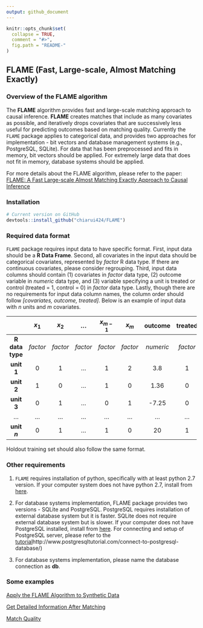 ```yaml
---
output: github_document
---
```


<!-- README.md is generated from README.Rmd. Please edit that file -->

```r
knitr::opts_chunk$set(
  collapse = TRUE,
  comment = "#>",
  fig.path = "README-"
)
```


## FLAME (Fast, Large-scale, Almost Matching Exactly)

### Overview of the FLAME algorithm 

The **FLAME** algorithm provides fast and large-scale matching approach to causal inference. **FLAME** creates matches that include as many covariates as possible, and iteratively drops covariates that are successively less useful for predicting outcomes based on matching quality. Currently the `FLAME` package applies to categorical data, and provides two approaches for implementation - bit vectors and database management systems (e.g., PostgreSQL, SQLite). For data that has been preprocessed and fits in memory, bit vectors should be applied. For extremely large data that does not fit in memory, database systems should be applied.

For more details about the FLAME algorithm, please refer to the paper: [FLAME: A Fast Large-scale Almost Matching Exactly Approach to Causal Inference ](https://arxiv.org/pdf/1707.06315.pdf)

### Installation  

```r
# Current version on GitHub
devtools::install_github("chiarui424/FLAME") 
```

### Required data format

`FLAME` package requires input data to have specific format. First, input data should be a **R Data Frame**. Second, all covariates in the input data should be categorical covariates, represented by *factor* R data type. If there are continuous covariates, please consider regrouping. Third, input data columns should contain (1) covariates in *factor* data type, (2) outcome variable in *numeric* data type, and (3) variable specifying a unit is treated or control (treated = 1, control = 0) in *factor* data type. Lastly, though there are no requirements for input data column names, the column order should follow *[covariates, outcome, treated]*. Below is an example of input data with $n$ units and $m$ covariates.


|              | **$x_1$** | **$x_2$** | **...** | **$x_{m-1}$** | **$x_m$** | **outcome** | **treated** |
| :---:        | :---:     | :---:     | :---:   | :---:         | :---:     | :---:       | :---:       | 
| **R data type**| *factor*| *factor*  | *factor*| *factor*      | *factor*  | *numeric*   | *factor*    |
| **unit 1**   | 0         | 1         | ...     | 1             | 2         | 3.8         | 1           |
| **unit 2**   | 1         | 0         | ...     | 1             | 0         | 1.36        | 0           |
| **unit 3**   | 0         | 1         | ...     | 0             | 1         | -7.25       | 0           |
| ...          | ...       | ...       | ...     | ...           | ...       | ...         | ...         |
| **unit $n$** | 0         | 1         | ...     | 1             | 0         | 20          | 1           |


Holdout training set should also follow the same format.

### Other requirements

1. `FLAME` requires installation of python, specifically with at least python 2.7 version. If your computer system does not have python 2.7, install from [here](https://www.python.org/downloads/). 

2. For database systems implementation, FLAME package provides two versions - SQLite and PostgreSQL. PostgreSQL requires installation of external database system but it is faster. SQLite does not require external database system but is slower. If your computer does not have PostgreSQL installed, install from [here](https://www.postgresql.org/download/). For connecting and setup of PostgreSQL server, please refer to the [tutorial]( at \url{)http://www.postgresqltutorial.com/connect-to-postgresql-database/)

3. For database systems implementation, please name the database connection as **db**.

### Some examples 

[Apply the FLAME Algorithm to Synthetic Data](articles/Synthetic_Data.html)   


[Get Detailed Information After Matching](articles/CATE.html)  


[Match Quality](articles/Matching_Quality.html)  

